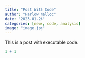 ```yaml
---
title: "Post With Code"
author: "Harlow Malloc"
date: "2023-01-26"
categories: [news, code, analysis]
image: "image.jpg"
---
```


This is a post with executable code.

```r
1 + 1
```

